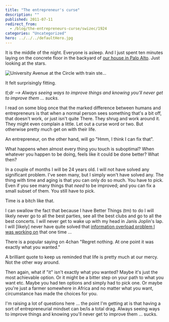 ```yaml
---
title: "The entrepreneur's curse"
description: ""
published: 2011-07-11
redirect_from:
  - /blog/the-entrepreneurs-curse/swizec/1924
categories: "Uncategorized"
hero: ../../../defaultHero.jpg
---
```


It is the middle of the night. Everyone is asleep. And I just spent ten minutes laying on the concrete floor in the backyard of [our house in Palo Alto](https://swizec.com/blog/i-couldnt-get-into-yc-so-i-joined-a-startup-that-did/). Just looking at the stars.

![University Avenue at the Circle with train ste...](https://swizec.com/wp-content/uploads/2011/07/300px-University_Avenue_at_the_Circle_with_train_steaming_toward_El_Palo_Alto%2C_1894.jpg "University Avenue at the Circle with train ste...")

It felt surprisingly fitting.

_tl;dr --> Always seeing ways to improve things and knowing you'll never get to improve them ... sucks._

I read on some blog once that the marked difference between humans and entrepreneurs is that when a normal person sees something that's a bit off, that doesn't work, or just isn't quite There. They shrug and work around it. They might even complain a little. Let out a curse word or two. But otherwise pretty much get on with their life.

An entrepreneur, on the other hand, will go "Hmm, I think I can fix that".

What happens when almost every thing you touch is suboptimal? When whatever you happen to be doing, feels like it could be done better? What then?

In a couple of months I will be 24 years old. I will not have solved any significant problem. I've seen many, but I simply won't have solved any. The thing with time and aging is that you can only do so much. You have to pick. Even if you see many things that _need_ to be improved; and you can fix a small subset of them. You still have to pick.

Time is a bitch like that.

I can swallow the fact that because I have Better Things (tm) to do I will likely never go to all the best parties, see all the best clubs and go to all the best concerts. I will never get to wake up with my head in Janis Joplin's lap. I will \[likely] never have quite solved that [information overload problem I was working on](https://swizec.com/blog/doing-a-startup-taught-me-the-value-of-staying-in-school/) that one time ...

There is a popular saying on 4chan "Regret nothing. At one point it was exactly what you wanted."

A brilliant quote to keep us reminded that life is pretty much at our mercy. Not the other way around.

Then again, what if "it" isn't exactly what you wanted? Maybe it's just the most achievable option. Or it might be a bitter step on your path to what you want etc. Maybe you had ten options and simply had to pick one. Or maybe you're just a farmer somewhere in Africa and no matter what you want, circumstance has made the choices for you.

I'm raising a lot of questions here ... the point I'm getting at is that having a sort of entrepreneurial mindset can be/is a total drag. Always seeing ways to improve things and knowing you'll never get to improve them ... sucks.

